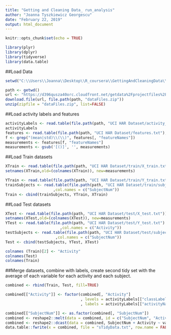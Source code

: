 ```yaml
---
title: "Getting and Cleaning Data_ run_analysis"
author: "Joanna Tyszkiewicz Georgescu"
date: "February 22, 2019"
output: html_document
---
```


```r
knitr::opts_chunk$set(echo = TRUE)
```
```r
library(plyr)
library(dplyr)
library(tidyverse)
library(data.table)
```

##Load Data
```r
setwd("C:\\Users\\Joanna\\Desktop\\R_coursera\\GettingAndCleaningData\\")

path <- getwd()
url <- "https://d396qusza40orc.cloudfront.net/getdata%2Fprojectfiles%2FUCI%20HAR%20Dataset.zip"
download.file(url, file.path(path, "dataFiles.zip"))
unzip(zipfile = "dataFiles.zip", list=FALSE)
```

##Load activity labels and features
```r
activityLabels <- read.table(file.path(path, "UCI HAR Dataset/activity_labels.txt"), col.names = c("classLabels", "activityName"))
activityLabels
features <- read.table(file.path(path, "UCI HAR Dataset/features.txt"), col.names = c("index", "featureNames"))
f <- grep("(mean|std)\\(\\)", features[, "featureNames"])
measurements <- features[f, "featureNames"]
measurements <- gsub('[()]', '', measurements)
```

##Load Train datasets
```r
XTrain <- read.table(file.path(path, "UCI HAR Dataset/train/X_train.txt"))[, f]
setnames(XTrain,old=(colnames(XTrain)), new=measurements)

YTrain <- read.table(file.path(path, "UCI HAR Dataset/train/Y_train.txt") , col.names = c("SubjectNum"))
trainSubjects <- read.table(file.path(path, "UCI HAR Dataset/train/subject_train.txt")
                     ,col.names = c("SubjectNum"))
Train <- cbind(trainSubjects, YTrain, XTrain)
```

##Load Test datasets
```r
XTest <- read.table(file.path(path, "UCI HAR Dataset/test/X_test.txt"))[, f]
setnames(XTest,old=(colnames(XTest)), new=measurements)
YTest <- read.table(file.path(path, "UCI HAR Dataset/test/Y_test.txt")
                        ,col.names = c("Activity"))
testSubjects <- read.table(file.path(path, "UCI HAR Dataset/test/subject_test.txt")
                      ,col.names = c("SubjectNum"))
Test <- cbind(testSubjects, YTest, XTest)

colnames (Train)[2] <- "Activity"
colnames(Test)
colnames(Train)
```

##Merge datasets, combine with labels, create second tidy set with the average of each variable for each activity and each subject.
```r
combined <- rbind(Train, Test, fill=TRUE)

combined[["Activity"]] <- factor(combined[, "Activity"]
                                 , levels = activityLabels[["classLabels"]]
                                 , labels = activityLabels[["activityName"]])

combined[["SubjectNum"]] <- as.factor(combined[, "SubjectNum"])
combined <- reshape2::melt(data = combined, id = c("SubjectNum", "Activity"))
combined <- reshape2::dcast(data = combined, SubjectNum + Activity ~ variable, fun.aggregate = mean)
data.table::fwrite(x = combined, file = "sTidyData.txt", row.name = FALSE)
```